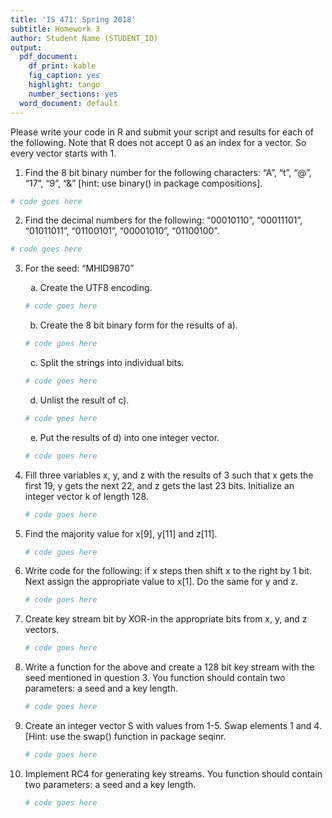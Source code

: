 ```yaml
---
title: 'IS 471: Spring 2018'
subtitle: Homework 3
author: Student Name (STUDENT_ID)
output:
  pdf_document:
    df_print: kable
    fig_caption: yes
    highlight: tango
    number_sections: yes
  word_document: default
---
```


Please write your code in R and submit your script and results for each of the following. Note that R does not accept 0 as an index for a vector. So every vector starts with 1. 

1.	Find the 8 bit binary number for the following characters: "A", "t", "@", "17", "9", "&" [hint: use binary() in package compositions].
```r
# code goes here

```

2.	Find the decimal numbers for the following: "00010110", "00011101", "01011011", "01100101", "00001010", "01100100".
```r
# code goes here

```

3.	For the seed: "MHID9870"
    a)	Create the UTF8 encoding.
    ```r
    # code goes here
    
    ```
    b)	Create the 8 bit binary form for the results of a).
    ```r
    # code goes here
    
    ```
    c)	Split the strings into individual bits.
    ```r
    # code goes here
    
    ```
    d)	Unlist the result of c).
    ```r
    # code goes here
    
    ```
    e)	Put the results of d) into one integer vector.
    ```r
    # code goes here
    
    
    ```
  
4.	Fill three variables x, y, and z with the results of 3 such that x gets the first 19, y gets the next 22, and z gets the last 23 bits. Initialize an integer vector k of length 128.
    ```r
    # code goes here
    
    ```

5.	Find the majority value for x[9], y[11] and z[11]. 
    ```r
    # code goes here
    
    ```
6.	Write code for the following: if x steps then shift x to the right by 1 bit. Next assign the appropriate value to x[1]. Do the same for y and z.
    ```r
    # code goes here
    
    ```
7.	Create key stream bit by XOR-in the appropriate bits from x, y, and z vectors.
    ```r
    # code goes here
    
    ```
8.	Write a function for the above and create a 128 bit key stream with the seed mentioned in question 3. You function should contain two parameters: a seed and a key length.
    ```r
    # code goes here
    
    ```
9.	Create an integer vector S with values from 1-5. Swap elements 1 and 4. [Hint: use the swap() function in package seqinr.
    ```r
    # code goes here
    
    ```
10.	Implement RC4 for generating key streams. You function should contain two parameters: a seed and a key length.
    ```r
    # code goes here
    
    ```

